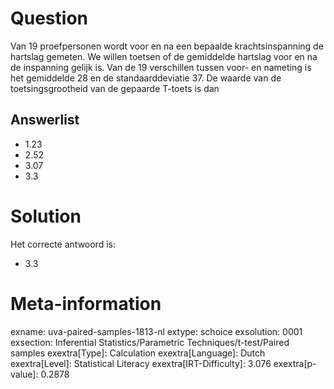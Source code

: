 Question
========

Van 19 proefpersonen wordt voor en na een bepaalde krachtsinspanning de
hartslag gemeten. We willen toetsen of de gemiddelde hartslag voor en na
de inspanning gelijk is. Van de 19 verschillen tussen voor- en nameting
is het gemiddelde 28 en de standaarddeviatie 37. De waarde van de
toetsingsgrootheid van de gepaarde T-toets is dan

Answerlist
----------

* 1.23
* 2.52
* 3.07
* 3.3

Solution
========

Het correcte antwoord is: 

* 3.3

Meta-information
================
exname: uva-paired-samples-1813-nl
extype: schoice
exsolution: 0001
exsection: Inferential Statistics/Parametric Techniques/t-test/Paired samples
exextra[Type]: Calculation
exextra[Language]: Dutch
exextra[Level]: Statistical Literacy
exextra[IRT-Difficulty]: 3.076
exextra[p-value]: 0.2878
